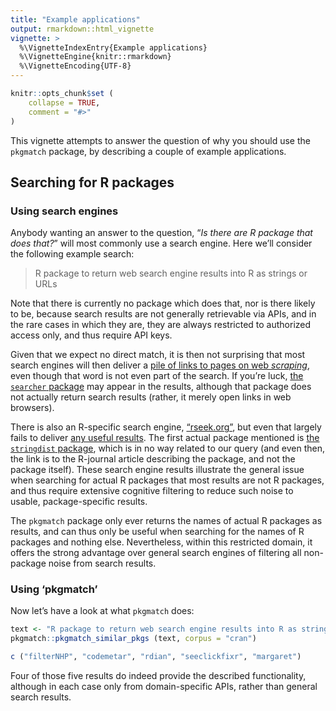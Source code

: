 ```yaml
---
title: "Example applications"
output: rmarkdown::html_vignette
vignette: >
  %\VignetteIndexEntry{Example applications}
  %\VignetteEngine{knitr::rmarkdown}
  %\VignetteEncoding{UTF-8}
---
```


```r
knitr::opts_chunk$set (
    collapse = TRUE,
    comment = "#>"
)
```

This vignette attempts to answer the question of why you should use the
`pkgmatch` package, by describing a couple of example applications.

## Searching for R packages

### Using search engines

Anybody wanting an answer to the question, "_Is there are R package that does
that?_" will most commonly use a search engine. Here we'll consider the
following example search:

> R package to return web search engine results into R as strings or URLs

Note that there is currently no package which does that, nor is there likely to
be, because search results are not generally retrievable via APIs, and in the
rare cases in which they are, they are always restricted to authorized access
only, and thus require API keys.

Given that we expect no direct match, it is then not surprising that most
search engines will then deliver a [pile of links to pages on web
_scraping_]("https://duckduckgo.com/?q=R%20package%20to%20return%20web%20search%20engine%20results%20into%20R%20as%20strings%20or%20URLs%20r%20programming"),
even though that word is not even part of the search. If you're luck, [the
`searcher` package](https://r-pkg.thecoatlessprofessor.com/searcher/) may
appear in the results, although that package does not actually return search
results (rather, it merely open links in web browsers).

There is also an R-specific search engine, ["rseek.org"](https://rseek.org),
but even that largely fails to deliver [any useful
results](https://rseek.org/?q=R%20package%20to%20return%20web%20search%20engine%20results%20in%20R%20as%20strings%20or%20URLs%20).
The first actual package mentioned is [the `stringdist`
package](https://journal.r-project.org/archive/2014-1/loo.pdf), which is in no
way related to our query (and even then, the link is to the R-journal article
describing the package, and not the package itself). These search engine
results illustrate the general issue when searching for actual R packages that
most results are not R packages, and thus require extensive cognitive filtering
to reduce such noise to usable, package-specific results.

The `pkgmatch` package only ever returns the names of actual R packages as
results, and can thus only be useful when searching for the names of R packages
and nothing else. Nevertheless, within this restricted domain, it offers the
strong advantage over general search engines of filtering all non-package
noise from search results.

### Using 'pkgmatch'

Now let's have a look at what `pkgmatch` does:

```r
text <- "R package to return web search engine results into R as strings or URLs"
pkgmatch::pkgmatch_similar_pkgs (text, corpus = "cran")
```
```r
c ("filterNHP", "codemetar", "rdian", "seeclickfixr", "margaret")
```

Four of those five results do indeed provide the described functionality,
although in each case only from domain-specific APIs, rather than general
search results.
